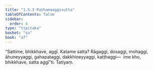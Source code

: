 ```yaml
---
title: "1.5.3 Paṭhamaaggisutta"
tableOfContents: false
sidebar:
  order: 4
type: "tipitaka"
basket: "su"
book: "a7"
---
```



<DynamicBreadcrumb />

<Division number="46" book="a7">

<Paragraph number="237" book="a7">
“Sattime, bhikkhave, aggī. Katame satta? Rāgaggi, dosaggi, mohaggi, āhuneyyaggi, gahapataggi, dakkhiṇeyyaggi, kaṭṭhaggi—  ime kho, bhikkhave, satta aggī”ti.

</Paragraph>
</Division>

<Paragraph number="238" type="center" book="a7">
Tatiyaṃ.
</Paragraph>